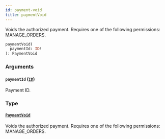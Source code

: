 ```yaml
---
id: payment-void
title: paymentVoid
---
```


Voids the authorized payment. Requires one of the following permissions: MANAGE_ORDERS.

```graphql
paymentVoid(
  paymentId: ID!
): PaymentVoid
```

### Arguments

#### `paymentId` ([`ID`](../../../developer/api-reference/scalars/id))

Payment ID.

### Type

#### [`PaymentVoid`](../../../developer/api-reference/objects/payment-void)

Voids the authorized payment. Requires one of the following permissions: MANAGE_ORDERS.
